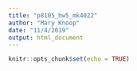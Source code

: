```yaml
---
title: "p8105_hw5_mk4022"
author: "Mary Knoop"
date: "11/4/2019"
output: html_document
---
```


```r
knitr::opts_chunk$set(echo = TRUE)
```
